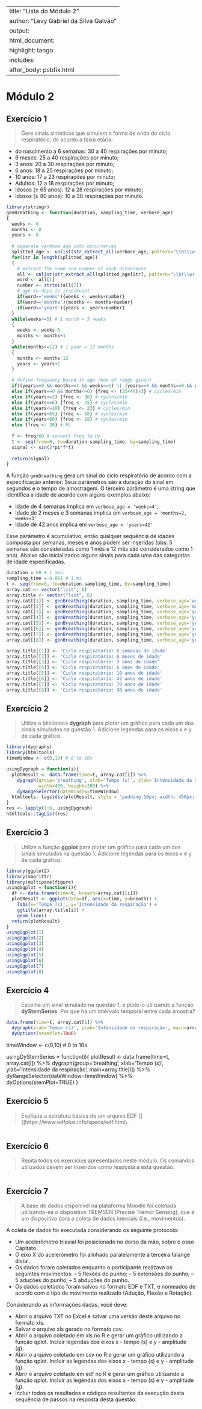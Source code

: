 
---
title: "Lista do Módulo 2"
author: "Levy Gabriel da Silva Galvão"
output: 
  html_document:
    highlight: tango
    includes:
      after_body: psbfix.html
---

# Módulo 2
## Exercício 1
> Gere sinais sintéticos que simulem a forma de onda do ciclo respiratório, de acordo a faixa etária:

- do nascimento a 6 semanas: 30 a 40 respirações por minuto;
- 6 meses: 25 a 40 respirações por minuto;
- 3 anos: 20 a 30 respirações por minuto;
- 6 anos: 18 a 25 respirações por minuto;
- 10 anos: 17 a 23 respirações por minuto;
- Adultos: 12 a 18 respirações por minuto;
- Idosos (≥ 65 anos): 12 a 28 respirações por minuto;
- Idosos (≥ 80 anos): 10 a 30 respirações por minuto.

```r
library(stringr)
genBreathing <- function(duration, sampling_time, verbose_age)
{
  weeks <- 0
  months <- 0
  years <- 0
  
  # separate verbose age into occurrences
  splitted_age <- unlist(str_extract_all(verbose_age, pattern="\\b(\\w+=\\w+)\\b"))
  for(itr in length(splitted_age))
  {
    # extract the name and number of each occurrence
    all <- unlist(str_extract_all(splitted_age[itr], pattern="\\b(\\w+)\\b"))
    word <- all[1]
    number <- strtoi(all[2])
    # age in days is irrelevant
    if(word=='weeks'){weeks <- weeks+number}
    if(word=='months'){months <- months+number}
    if(word=='years'){years <- years+number}
  }
  while(weeks>=5) # 1 month = 5 weeks
  {
    weeks <- weeks-5
    months <- months+1
  }
  while(months>=12) # 1 year = 12 months
  {
    months <- months-12
    years <- years+1
  }

  # define frequency based in age (max of range given)
  if((years==0 && months==1 && weeks<=1) || (years==0 && months==0 && weeks<=6)){freq <- 40} # cycles/min
  else if(years==0 && months<=6) {freq <- (25+40)/2} # cycles/min
  else if(years<=3) {freq <- 30} # cycles/min
  else if(years<=6) {freq <- 25} # cycles/min
  else if(years<=10) {freq <- 23} # cycles/min
  else if(years<65) {freq <- 18} # cycles/min
  else if(years<80) {freq <- 28} # cycles/min
  else {freq <- 30} # Hz
  
  f <- freq/60 # convert freq to Hz
  t <- seq(from=0, to=duration-sampling_time, by=sampling_time)
  signal <- sin(2*pi*f*t)
  
  return(signal)
}
```

A função ```genBreathing``` gera um sinal do ciclo respiratório de acordo com a especificação anterior. Seus parâmetros são a duração do sinal em segundos e o tempo de amostragem. O terceiro parâmetro é uma string que identifica a idade de acordo com alguns exemplos abaixo:

- Idade de 4 semanas implica em ```verbose_age = 'weeks=4'```;
- Idade de 2 meses e 3 semanas implica em ```verbose_age = 'months=2, weeks=3'```
- Idade de 42 anos implica em ```verbose_age = 'years=42'```

Esse parâmetro é acumulativo, então qualquer sequência de idades composta por semanas, meses e anos podem ser inseridas (obs: 5 semanas são consideradas como 1 mês e 12 mês são considerados como 1 ano). Abaixo são inicializados alguns sinais para cada uma das categorias de idade especificadas.

```r
duration = 60 # 1 min
sampling_time = 0.001 # 1 ms
t <- seq(from=0, to=duration-sampling_time, by=sampling_time)
array.cat <- vector("list", 8)
array.title <- vector("list", 8)
array.cat[[1]] <- genBreathing(duration, sampling_time, verbose_age='weeks=6')
array.cat[[2]] <- genBreathing(duration, sampling_time, verbose_age='months=6')
array.cat[[3]] <- genBreathing(duration, sampling_time, verbose_age='years=3')
array.cat[[4]] <- genBreathing(duration, sampling_time, verbose_age='years=6')
array.cat[[5]] <- genBreathing(duration, sampling_time, verbose_age='years=10')
array.cat[[6]] <- genBreathing(duration, sampling_time, verbose_age='years=42')
array.cat[[7]] <- genBreathing(duration, sampling_time, verbose_age='years=70')
array.cat[[8]] <- genBreathing(duration, sampling_time, verbose_age='years=90')

array.title[[1]] <- 'Ciclo respiratório: 6 semanas de idade'
array.title[[2]] <- 'Ciclo respiratório: 6 meses de idade'
array.title[[3]] <- 'Ciclo respiratório: 3 anos de idade'
array.title[[4]] <- 'Ciclo respiratório: 6 anos de idade'
array.title[[5]] <- 'Ciclo respiratório: 10 anos de idade'
array.title[[6]] <- 'Ciclo respiratório: 42 anos de idade'
array.title[[7]] <- 'Ciclo respiratório: 70 anos de idade'
array.title[[8]] <- 'Ciclo respiratório: 90 anos de idade'
```

## Exercício 2
> Utilize a bliblioteca **dygraph** para plotar um gráfico para cada um dos sinais simulados na questão 1. Adicione legendas para os eixos x e y de cada gráfico.

```r
library(dygraphs)
library(htmltools)
timeWindow <- c(0,10) # 0 to 10s

usingDygraph = function(i){
  plotResult <- data.frame(time=t, array.cat[i]) %>% 
    dygraph(group='breathing', xlab='Tempo (s)', ylab='Intensidade da respiração', main=array.title[i],
            width=400, height=300) %>% 
    dyRangeSelector(dateWindow=timeWindow)
  htmltools::tags$div(plotResult, style = "padding:10px; width: 450px; display:inline-block;")
}
res <- lapply(1:8, usingDygraph)
htmltools::tagList(res)

```


## Exercício 3
> Utilize a função **ggplot** para plotar um gráfico para cada um dos sinais simulados na questão 1. Adicione legendas para os eixos x e y de cada gráfico.

```r
library(ggplot2) 
library(magrittr)
library(multipanelfigure)
usingGgplot = function(i){
  df <- data.frame(time=t, breath=array.cat[[i]])
  plotResult <- ggplot(data=df, aes(x=time, y=breath)) + 
    labs(x='Tempo (s)', y='Intensidade da respiração') +
    ggtitle(array.title[i]) + 
    geom_line()
  return(plotResult)
}
usingGgplot(1)
usingGgplot(2)
usingGgplot(3)
usingGgplot(4)
usingGgplot(5)
usingGgplot(6)
usingGgplot(7)
usingGgplot(8)
```


## Exercício 4

> Escolha um sinal simulado na questão 1, e plote-o utilizando a função **dyStemSeries**. Por que há um intervalo temporal entre cada amostra?

```r
data.frame(time=t, array.cat[1]) %>% 
  dygraph(xlab='Tempo (s)', ylab='Intensidade da respiração', main=array.title[1]) %>% 
  dyOptions(stemPlot=TRUE)
```

timeWindow <- c(0,10) # 0 to 10s

usingDyStemSeries = function(i){
  plotResult <- data.frame(time=t, array.cat[i]) %>% 
    dygraph(group='breathing', xlab='Tempo (s)', ylab='Intensidade da respiração', main=array.title[i]) %>% 
    dyRangeSelector(dateWindow=timeWindow) %>%
    dyOptions(stemPlot=TRUE)
}

## Exercício 5
> Explique a estrutura básica de um arquivo EDF []((https://www.edfplus.info/specs/edf.html).

```r

```
## Exercício 6
> Repita todos os exercícios apresentados neste módulo. Os comandos utilizados devem ser inseridos como resposta a esta questão.

```r

```
## Exercício 7

> A base de dados disponível na plataforma Moodle foi coletada utilizando-se o dispositivo TREMSEN (Precise Tremor Sensing), que é um dispositivo para a coleta de dados inerciais (i.e., movimentos).

A coleta de dados foi executada considerando os seguinte protocolo:

- Um acelerômetro triaxial foi posicionado no dorso da mão, sobre o osso Capitato.
- O eixo X do acelerômetro foi alinhado paralelamente à terceira falange distal.
- Os dados foram coletados enquanto o participante realizava os seguintes movimentos: – 5 flexões do punho; – 5 extensões do punho; – 5 aduções do punho; – 5 abduções do punho.
- Os dados coletados foram salvos no formato EDF e TXT, e nomeados de acordo com o tipo de movimento realizado (Adução, Flexão e Rotação).

Considerando as informações dadas, você deve:

- Abrir o arquivo TXT no Excel e salvar uma versão deste arquivo no formato xls.
- Salvar o arquivo xls gerado no formato csv.
- Abrir o arquivo coletado em xls no R e gerar um gráfico utilizando a função qplot. Incluir legendas dos eixos x - tempo (s) e y - amplitude (g).
- Abrir o arquivo coletado em csv no R e gerar um gráfico utilizando a função qplot. Incluir as legendas dos eixos x - tempo (s) e y - amplitude (g).
- Abrir o arquivo coletado em edf no R e gerar um gráfico utilizando a função qplot. Incluir as legendas dos eixos x - tempo (s) e y - amplitude (g).
- Incluir todos os resultados e códigos resultantes da execução desta sequência de passos na resposta desta questão.

```r

```
